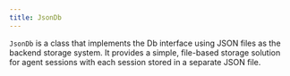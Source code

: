 ```yaml
---
title: JsonDb
---
```


`JsonDb` is a class that implements the Db interface using JSON files as the backend storage system. It provides a simple, file-based storage solution for agent sessions with each session stored in a separate JSON file.

<Snippet file="db-json-params.mdx" />  
